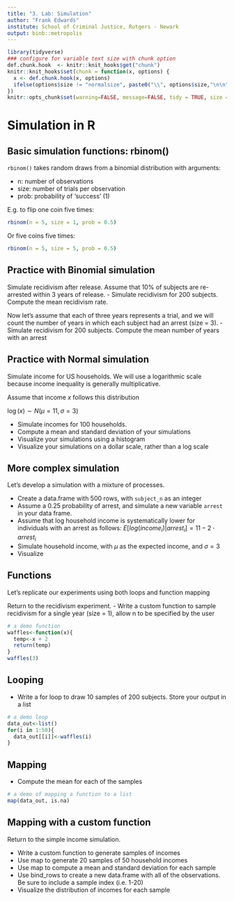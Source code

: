 ```yaml
---
title: "3. Lab: Simulation"
author: "Frank Edwards"
institute: School of Criminal Justice, Rutgers - Newark
output: binb::metropolis
---
```


```r
library(tidyverse)
### configure for variable text size with chunk option
def.chunk.hook  <- knitr::knit_hooks$get("chunk")
knitr::knit_hooks$set(chunk = function(x, options) {
  x <- def.chunk.hook(x, options)
  ifelse(options$size != "normalsize", paste0("\\", options$size,"\n\n", x, "\n\n \\normalsize"), x)
})
knitr::opts_chunk$set(warning=FALSE, message=FALSE, tidy = TRUE, size = "small")
```

# Simulation in R

## Basic simulation functions: rbinom()

`rbinom()` takes random draws from a binomial distribution with arguments:

- n: number of observations
- size: number of trials per observation
- prob: probability of 'success' (1)

E.g. to flip one coin five times: 

```r
rbinom(n = 5, size = 1, prob = 0.5)
```

Or five coins five times:

```r
rbinom(n = 5, size = 5, prob = 0.5)
```

## Practice with Binomial simulation

Simulate recidivism after release. Assume that 10\% of subjects are re-arrested within 3 years of release. 
  - Simulate recidivism for 200 subjects. Compute the mean recidivism rate. 
  
Now let's assume that each of three years represents a trial, and we will count the number of years in which each subject had an arrest (size = 3).
  - Simulate recidivism for 200 subjects. Compute the mean number of years with an arrest
  
## Practice with Normal simulation

Simulate income for US households. We will use a logarithmic scale because income inequality is generally multiplicative. 

Assume that income $x$ follows this distribution

$\log(x) \sim N(\mu = 11, \sigma = 3)$

  - Simulate incomes for 100 households. 
  - Compute a mean and standard deviation of your simulations
  - Visualize your simulations using a histogram
  - Visualize your simulations on a dollar scale, rather than a log scale

## More complex simulation

Let's develop a simulation with a mixture of processes. 

- Create a data.frame with 500 rows, with `subject_n` as an integer 
- Assume a 0.25 probability of arrest, and simulate a new variable `arrest` in your data frame.
- Assume that log household income is systematically lower for individuals with an arrest as follows: $E[log(income_i)|arrest_i] = 11 - 2 \cdot arrest_i$
- Simulate household income, with $\mu$ as the expected income, and $\sigma = 3$
- Visualize

## Functions

Let's replicate our experiments using both loops and function mapping

Return to the recidivism experiment. 
- Write a custom function to sample recidivism for a single year (size = 1), allow n to be specified by the user

```r
# a demo function
waffles<-function(x){
  temp<-x + 2
  return(temp)
}
waffles(3)
```

## Looping

- Write a for loop to draw 10 samples of 200 subjects. Store your output in a list

```r
# a demo loop
data_out<-list()
for(i in 1:50){
  data_out[[i]]<-waffles(i)
}
```

## Mapping

- Compute the mean for each of the samples

```r
# a demo of mapping a function to a list
map(data_out, is.na)
```

## Mapping with a custom function

Return to the simple income simulation. 

- Write a custom function to generate samples of incomes 
- Use map to generate 20 samples of 50 household incomes
- Use map to compute a mean and standard deviation for each sample
- Use bind_rows to create a new data.frame with all of the observations. Be sure to include a sample index (i.e. 1-20)
- Visualize the distribution of incomes for each sample

